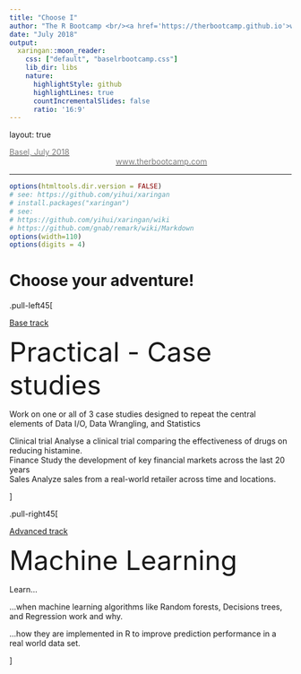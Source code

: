 ```yaml
---
title: "Choose I"
author: "The R Bootcamp <br/><a href='https://therbootcamp.github.io'>www.therbootcamp.com</a><br/><a href='https://twitter.com/therbootcamp'>@therbootcamp</a>"
date: "July 2018"
output:
  xaringan::moon_reader:
    css: ["default", "baselrbootcamp.css"]
    lib_dir: libs
    nature:
      highlightStyle: github
      highlightLines: true
      countIncrementalSlides: false
      ratio: '16:9'
---
```


layout: true

<div class="my-footer"><span>
<a href="https://therbootcamp.github.io/"><font color="#7E7E7E">Basel, July 2018</font></a>
&emsp;&emsp;&emsp;&emsp;&emsp;&emsp;&emsp;&emsp;&emsp;&emsp;&emsp;&emsp;&emsp;&emsp;&emsp;&emsp;&emsp;
&emsp;&emsp;&emsp;&emsp;&emsp;&emsp;&emsp;&emsp;
&emsp;&emsp;&emsp;&emsp;&emsp;&emsp;&emsp;&emsp;
&emsp;&emsp;&emsp;&emsp;&emsp;
<a href="https://therbootcamp.github.io/"><font color="#7E7E7E">www.therbootcamp.com</font></a>
</span></div> 

---



```r
options(htmltools.dir.version = FALSE)
# see: https://github.com/yihui/xaringan
# install.packages("xaringan")
# see: 
# https://github.com/yihui/xaringan/wiki
# https://github.com/gnab/remark/wiki/Markdown
options(width=110)
options(digits = 4)
```

# Choose your adventure!

.pull-left45[

<u>Base track</u><br>

<font size="8"><hfont>Practical - Case studies</hfont></font><br>

Work on one or all of 3 case studies designed to repeat the central elements of <high>Data I/O</high>, <high>Data Wrangling</high>, and <high>Statistics</high><br>

<high>Clinical trial</high>
Analyse a clinical trial comparing the effectiveness of drugs on reducing histamine.<br>
<high>Finance</high>
Study the development of key financial markets across the last 20 years<br>
<high>Sales</high>
Analyze sales from a real-world retailer across time and locations.<br>

]

.pull-right45[

<u>Advanced track</u><br>

<font size="8"><hfont>Machine Learning</hfont></font><br>

Learn... 

...when machine learning algorithms like <high>Random forests</high>, <high>Decisions trees</high>, and <high>Regression</high> work and why.

...how they are <high>implemented in R</high> to improve prediction performance in a real world data set.  

]




